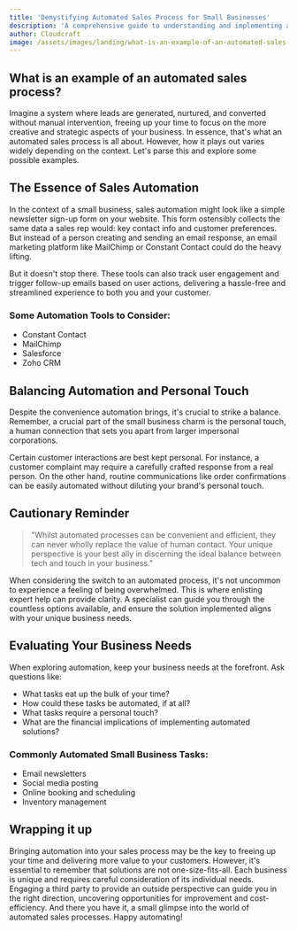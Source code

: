 ```yaml
---
title: 'Demystifying Automated Sales Process for Small Businesses'
description: 'A comprehensive guide to understanding and implementing an automated sales process for small businesses.'
author: Cloudcraft
image: /assets/images/landing/what-is-an-example-of-an-automated-sales-process.jpg
---
```


## What is an example of an automated sales process?

Imagine a system where leads are generated, nurtured, and converted without manual intervention, freeing up your time to focus on the more creative and strategic aspects of your business. In essence, that's what an automated sales process is all about. However, how it plays out varies widely depending on the context. Let's parse this and explore some possible examples.

<ServicesBlurb />

## The Essence of Sales Automation 

In the context of a small business, sales automation might look like a simple newsletter sign-up form on your website. This form ostensibly collects the same data a sales rep would: key contact info and customer preferences. But instead of a person creating and sending an email response, an email marketing platform like MailChimp or Constant Contact could do the heavy lifting. 

But it doesn't stop there. These tools can also track user engagement and trigger follow-up emails based on user actions, delivering a hassle-free and streamlined experience to both you and your customer.

### Some Automation Tools to Consider:

 * Constant Contact
 * MailChimp
 * Salesforce
 * Zoho CRM

## Balancing Automation and Personal Touch

Despite the convenience automation brings, it's crucial to strike a balance. Remember, a crucial part of the small business charm is the personal touch, a human connection that sets you apart from larger impersonal corporations. 

Certain customer interactions are best kept personal. For instance, a customer complaint may require a carefully crafted response from a real person. On the other hand, routine communications like order confirmations can be easily automated without diluting your brand's personal touch.

<GetStartedBlurb />

## Cautionary Reminder

<blockquote>
"Whilst automated processes can be convenient and efficient, they can never wholly replace the value of human contact. Your unique perspective is your best ally in discerning the ideal balance between tech and touch in your business." 
</blockquote>

When considering the switch to an automated process, it's not uncommon to experience a feeling of being overwhelmed. This is where enlisting expert help can provide clarity. A specialist can guide you through the countless options available, and ensure the solution implemented aligns with your unique business needs.

## Evaluating Your Business Needs

When exploring automation, keep your business needs at the forefront. Ask questions like:

 * What tasks eat up the bulk of your time? 
 * How could these tasks be automated, if at all?
 * What tasks require a personal touch?
 * What are the financial implications of implementing automated solutions?

### Commonly Automated Small Business Tasks:

 * Email newsletters
 * Social media posting
 * Online booking and scheduling
 * Inventory management

## Wrapping it up

Bringing automation into your sales process may be the key to freeing up your time and delivering more value to your customers. However, it's essential to remember that solutions are not one-size-fits-all. Each business is unique and requires careful consideration of its individual needs. Engaging a third party to provide an outside perspective can guide you in the right direction, uncovering opportunities for improvement and cost-efficiency. And there you have it, a small glimpse into the world of automated sales processes. Happy automating!